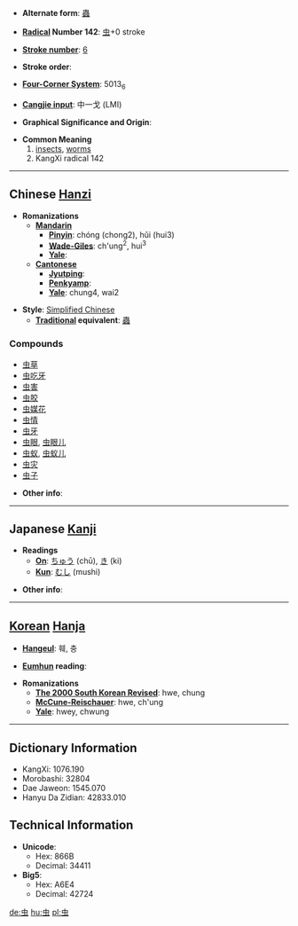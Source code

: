 * '''Alternate form''': [[蟲]]

* '''[[Wiktionary:Chinese radical index| Radical]] Number 142''': [[Wiktionary:Chinese radical index 虫|虫]]+0 stroke

* '''[[Wiktionary:Chinese total strokes index|Stroke number]]''': [[Wiktionary:Chinese total strokes index 6|6]]

* '''Stroke order''': 

* '''[[Wiktionary:Chinese four corner index|Four-Corner System]]''': 5013<sub>6</sub>

* '''[[Wiktionary:Chinese Cangjie index|Cangjie input]]''': 中一戈 (LMI)

* '''Graphical Significance and Origin''': 

* '''Common Meaning'''
*# [[insect]]s, [[worm]]s
*# KangXi radical 142


----

== Chinese [[Hanzi]] ==

* '''Romanizations'''
** '''[[Mandarin]]'''
*** '''[[Pinyin]]''': chóng (chong2), hǔi (hui3)
*** '''[[Wade-Giles]]''': ch'ung<sup>2</sup>, hui<sup>3</sup>
*** '''[[Yale]]''': 
** '''[[Cantonese]]'''
*** '''[[Jyutping]]''':
*** '''[[Penkyamp]]''': 
*** '''[[Yale]]''': chung4, wai2

* '''Style''': [[Simplified Chinese]] 
** '''[[Traditional Chinese|Traditional]] equivalent''': [[蟲]]

===Compounds===
*[[虫草]]
*[[虫吃牙]]
*[[虫害]]
*[[虫胶]]
*[[虫媒花]]
*[[虫情]]
*[[虫牙]]
*[[虫眼]], [[虫眼儿]]
*[[虫蚁]], [[虫蚁儿]]
*[[虫灾]]
*[[虫子]]

* '''Other info''': 

----

== Japanese [[Kanji]] ==

* '''Readings'''
** '''[[On]]''': [[ちゅう]] (chū), [[き]] (ki)
** '''[[Kun]]''': [[むし]] (mushi)

* '''Other info''':  

----

== [[Korean]] [[Hanja]] ==

* '''[[Hangeul]]''': 훼, 충

* '''[[Eumhun]] reading''': 

* '''Romanizations'''
** '''[[The 2000 South Korean Revised Romanization|The 2000 South Korean Revised]]''': hwe, chung
** '''[[McCune-Reischauer]]''': hwe, ch'ung
** '''[[Yale]]''': hwey, chwung

----

== Dictionary Information ==

* KangXi: 1076.190
* Morobashi: 32804
* Dae Jaweon: 1545.070
* Hanyu Da Zidian: 42833.010

== Technical Information ==

* '''Unicode''':
** Hex: 866B
** Decimal: 34411
* '''Big5''':
** Hex: A6E4
** Decimal: 42724

[[de:虫]]
[[hu:虫]]
[[pl:虫]]